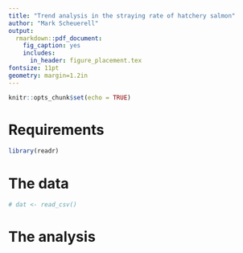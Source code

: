 ```yaml
---
title: "Trend analysis in the straying rate of hatchery salmon"
author: "Mark Scheuerell"
output:
  rmarkdown::pdf_document:
    fig_caption: yes        
    includes:  
      in_header: figure_placement.tex
fontsize: 11pt
geometry: margin=1.2in
---
```


```r
knitr::opts_chunk$set(echo = TRUE)
```

# Requirements

```r
library(readr)
```


# The data

```r
# dat <- read_csv()
```


# The analysis

```r

```

